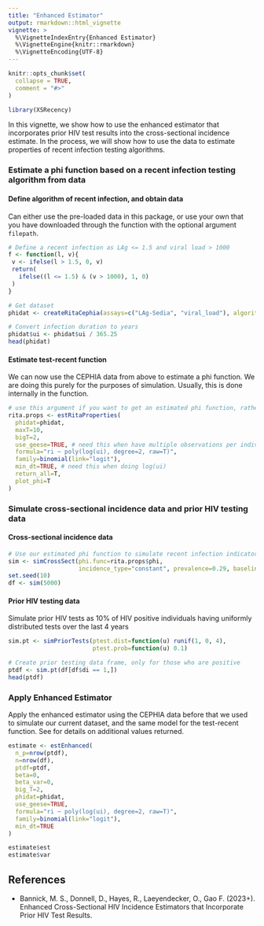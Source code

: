 ```yaml
---
title: "Enhanced Estimator"
output: rmarkdown::html_vignette
vignette: >
  %\VignetteIndexEntry{Enhanced Estimator}
  %\VignetteEngine{knitr::rmarkdown}
  %\VignetteEncoding{UTF-8}
---
```


```r
knitr::opts_chunk$set(
  collapse = TRUE,
  comment = "#>"
)
```

```r
library(XSRecency)
```

In this vignette, we show how to use the enhanced estimator that incorporates prior HIV test results into the cross-sectional incidence estimate. In the process, we will show how to use the \code{\link{cephia}} data to estimate properties of recent infection testing algorithms.

### Estimate a phi function based on a recent infection testing algorithm from \code{\link{cephia}} data

#### Define algorithm of recent infection, and obtain data

Can either use the pre-loaded \code{\link{cephia}} data in this package,
or use your own that you have downloaded through the function \code{\link{downloadCephia}} with the optional argument `filepath`.

```r
# Define a recent infection as LAg <= 1.5 and viral load > 1000
f <- function(l, v){
 v <- ifelse(l > 1.5, 0, v)
 return(
   ifelse((l <= 1.5) & (v > 1000), 1, 0)
 )
}

# Get dataset
phidat <- createRitaCephia(assays=c("LAg-Sedia", "viral_load"), algorithm=f)

# Convert infection duration to years
phidat$ui <- phidat$ui / 365.25
head(phidat)
```

#### Estimate test-recent function

We can now use the CEPHIA data from above to estimate a phi function. We are doing this purely for the purposes of simulation. Usually, this is done internally in the \code{\link{estEnhanced}} function.

```r
# use this argument if you want to get an estimated phi function, rather than just MDRI summary
rita.props <- estRitaProperties(
  phidat=phidat,
  maxT=10,
  bigT=2,
  use_geese=TRUE, # need this when have multiple observations per individual
  formula="ri ~ poly(log(ui), degree=2, raw=T)",
  family=binomial(link="logit"),
  min_dt=TRUE, # need this when doing log(ui)
  return_all=T,
  plot_phi=T
)
```

### Simulate cross-sectional incidence data and prior HIV testing data

#### Cross-sectional incidence data

```r
# Use our estimated phi function to simulate recent infection indicators
sim <- simCrossSect(phi.func=rita.props$phi,
                    incidence_type="constant", prevalence=0.29, baseline_incidence=0.032)
set.seed(10)
df <- sim(5000)
```

#### Prior HIV testing data

Simulate prior HIV tests as 10% of HIV positive individuals having uniformly distributed tests over the last 4 years

```r
sim.pt <- simPriorTests(ptest.dist=function(u) runif(1, 0, 4),
                        ptest.prob=function(u) 0.1)

# Create prior testing data frame, only for those who are positive
ptdf <- sim.pt(df[df$di == 1,])
head(ptdf)
```

### Apply Enhanced Estimator

Apply the enhanced estimator using the CEPHIA data before that we used to simulate our current dataset,
and the same model for the test-recent function. See \code{\link{estEnhanced}} for details on additional values returned.

```r
estimate <- estEnhanced(
  n_p=nrow(ptdf),
  n=nrow(df),
  ptdf=ptdf,
  beta=0,
  beta_var=0,
  big_T=2,
  phidat=phidat,
  use_geese=TRUE,
  formula="ri ~ poly(log(ui), degree=2, raw=T)",
  family=binomial(link="logit"),
  min_dt=TRUE
)

estimate$est
estimate$var
```
## References

- Bannick, M. S., Donnell, D., Hayes, R., Laeyendecker, O., Gao F. (2023+). Enhanced Cross-Sectional HIV Incidence Estimators that Incorporate Prior HIV Test Results.
